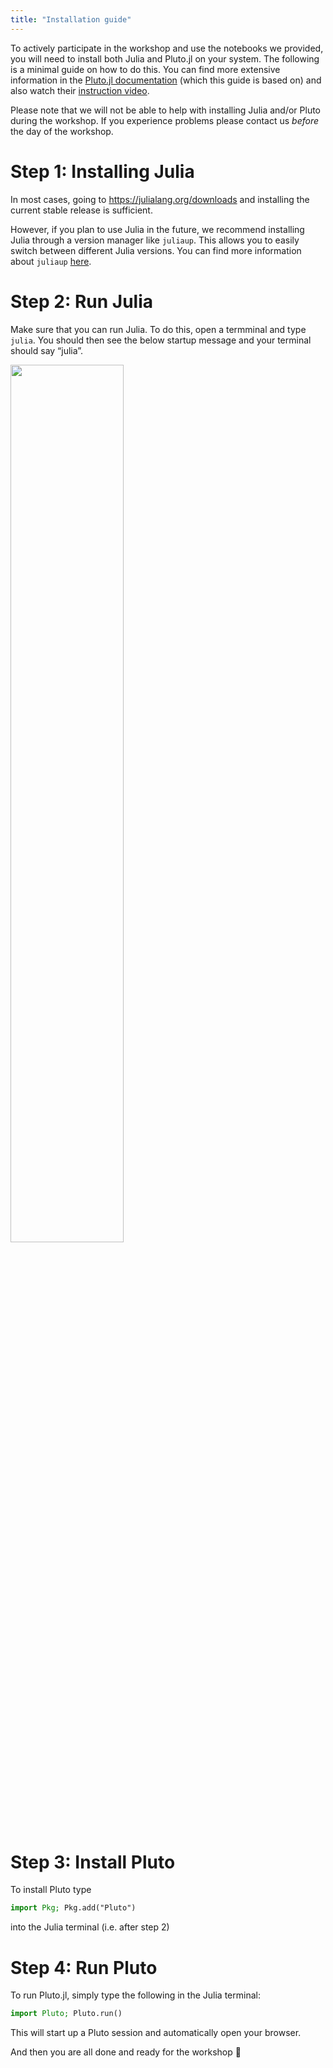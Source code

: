 ```yaml
---
title: "Installation guide"
---
```


To actively participate in the workshop and use the notebooks we provided, you will need to install both Julia and Pluto.jl on your system. The following is a minimal guide on how to do this. You can find more extensive information in the [Pluto.jl documentation](https://plutojl.org/en/docs/install/) (which this guide is based on) and also watch their [instruction video](https://computationalthinking.mit.edu/Fall24/installation/).

::: {.callout-note}
Please note that we will not be able to help with installing Julia and/or Pluto during the workshop. If you experience problems please contact us *before* the day of the workshop.
:::

# Step 1: Installing Julia

In most cases, going to [https://julialang.org/downloads](https://julialang.org/downloads) and installing the current stable release is sufficient.

However, if you plan to use Julia in the future, we recommend installing Julia through a version manager like `juliaup`. This allows you to easily switch between different Julia versions. You can find more information about `juliaup` [here](https://github.com/JuliaLang/juliaup).

# Step 2: Run Julia

Make sure that you can run Julia. To do this, open a termminal and type `julia`. You should then see the below startup message and your terminal should say "julia".

![](./assets/JuliaStartup.png){width=60%}

# Step 3: Install Pluto

To install Pluto type

```julia
import Pkg; Pkg.add("Pluto")
```

into the Julia terminal (i.e. after step 2)

# Step 4: Run Pluto

To run Pluto.jl, simply type the following in the Julia terminal:

```julia
import Pluto; Pluto.run()
```

This will start up a Pluto session and automatically open your browser.

And then you are all done and ready for the workshop 🎉